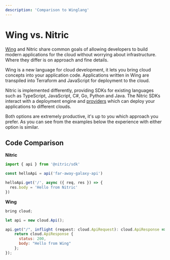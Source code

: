 ```yaml
---
description: 'Comparison to Winglang'
---
```


# Wing vs. Nitric

[Wing](https://www.winglang.io) and Nitric share common goals of allowing developers to build modern applications for the cloud without worrying about infrastructure. Where they differ is on approach and fine details.

Wing is a new language for cloud development, it lets you bring cloud concepts into your application code. Applications written in Wing are transpiled into Terraform and JavaScript for deployment to the cloud.

Nitric is implemented differently, providing SDKs for existing languages such as TypeScript, JavaScript, C#, Go, Python and Java. The Nitric SDKs interact with a deployment engine and [providers](/providers) which can deploy your applications to different clouds.

Both options are extremely productive, it's up to you which approach you prefer. As you can see from the examples below the experience with either option is similar.

## Code Comparison

<Row>

<Col>

**Nitric**

```javascript title:hello.js
import { api } from '@nitric/sdk'

const helloApi = api('far-away-galaxy-api')

helloApi.get('/', async ({ req, res }) => {
  res.body = 'Hello from Nitric'
})
```

</Col>

<Col>

**Wing**

```javascript title:hello.w
bring cloud;

let api = new cloud.Api();

api.get("/", inflight (request: cloud.ApiRequest): cloud.ApiResponse => {
    return cloud.ApiResponse {
      status: 200,
      body: "Hello from Wing"
    };
});
```

</Col>

</Row>
